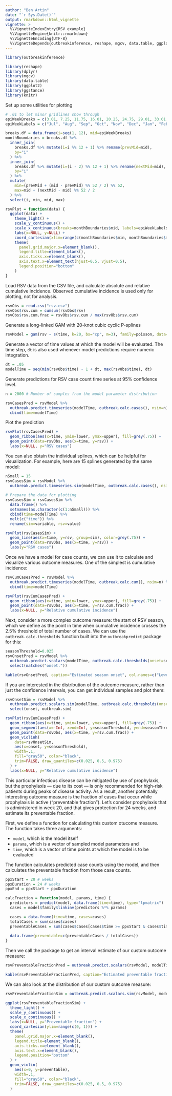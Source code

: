 ```yaml
---
author: "Ben Artin"
date: "`r Sys.Date()`"
output: rmarkdown::html_vignette
vignette: >
  %\VignetteIndexEntry{RSV example}
  %\VignetteEngine{knitr::rmarkdown}
  %\VignetteEncoding{UTF-8}
  %\VignetteDepends{outbreakinference, reshape, mgcv, data.table, ggplot2, ggstance, knitr}
---
```

```r
library(outbreakinference)

library(reshape)
library(dplyr)
library(mgcv)
library(data.table)
library(ggplot2)
library(ggstance)
library(knitr)
```

Set up some utilities for plotting

```r
# .01 to let minor gridlines show through
epiWeekBreaks = c(3.01, 7.25, 11.75, 16.01, 20.25, 24.75, 29.01, 33.01, 37.5, 42.01, 46.25, 50.75)
epiWeekLabels = c("Jul", "Aug", "Sep", "Oct", "Nov", "Dec", "Jan", "Feb", "Mar", "Apr", "May", "Jun")

breaks.df = data.frame(i=seq(1, 12), mid=epiWeekBreaks)
monthBoundaries = breaks.df %>%
  inner_join(
    breaks.df %>% mutate(i=i %% 12 + 1) %>% rename(prevMid=mid),
    by="i"
  ) %>%
  inner_join(
    breaks.df %>% mutate(i=(i - 2) %% 12 + 1) %>% rename(nextMid=mid),
    by="i"
  ) %>%
  mutate(
    min=(prevMid + (mid - prevMid) %% 52 / 2) %% 52,
    max=mid + (nextMid - mid) %% 52 / 2
  ) %>%
  select(i, min, mid, max)

rsvPlot = function(data) {
  ggplot(data) +
    theme_light() +
    scale_y_continuous() +
    scale_x_continuous(breaks=monthBoundaries$mid, labels=epiWeekLabels, expand=c(0, 0)) + 
    labs(x=NULL, y=NULL) + 
    coord_cartesian(xlim=range(c(monthBoundaries$min, monthBoundaries$max))) +
    theme(
      panel.grid.major.x=element_blank(),
      legend.title=element_blank(),
      axis.ticks.x=element_blank(),
      axis.text.x=element_text(hjust=0.5, vjust=0.5),
      legend.position="bottom"
    )
}

```

Load RSV data from the CSV file, and calculate absolute and relative cumulative incidence. Observed cumulative incidence is used only for plotting, not for analysis.

```r
rsvObs = read.csv("rsv.csv")
rsvObs$rsv.cum = cumsum(rsvObs$rsv)
rsvObs$rsv.cum.frac = rsvObs$rsv.cum / max(rsvObs$rsv.cum)
```

Generate a long-linked GAM with 20-knot cubic cyclic P-splines

```r
rsvModel = gam(rsv ~ s(time, k=20, bs="cp", m=3), family=poisson, data=rsvObs)
```

Generate a vector of time values at which the model will be evaluated. The time step, `dt` is also used whenever model predictions require numeric integration. 

```r
dt = .05
modelTime = seq(min(rsvObs$time) - 1 + dt, max(rsvObs$time), dt)
```

Generate predictions for RSV case count time  series at 95% confidence level.

```r
n = 2000 # Number of samples from the model parameter distribution

rsvCasesPred = rsvModel %>%
  outbreak.predict.timeseries(modelTime, outbreak.calc.cases(), nsim=n) %>%
  cbind(time=modelTime)
```

Plot the prediction

```r
rsvPlot(rsvCasesPred) +
  geom_ribbon(aes(x=time, ymin=lower, ymax=upper), fill=grey(.75)) +
  geom_point(data=rsvObs, aes(x=time, y=rsv)) +
  labs(x=NULL, y="RSV cases")
```

You can also obtain the individual splines, which can be helpful for visualization. For example, here are 15 splines generated by the same model:

```r
nSmall = 15
rsvCasesSim = rsvModel %>%
  outbreak.predict.timeseries.sim(modelTime, outbreak.calc.cases(), nsim=nSmall)
  
# Prepare the data for plotting
rsvCasesSim = rsvCasesSim %>%
  data.frame() %>%
  setnames(as.character(c(1:nSmall))) %>%
  cbind(time=modelTime) %>%
  melt(c("time")) %>%
  rename(sim=variable, rsv=value)

rsvPlot(rsvCasesSim) +
  geom_line(aes(x=time, y=rsv, group=sim), color=grey(.75)) +
  geom_point(data=rsvObs, aes(x=time, y=rsv)) +
  labs(y="RSV cases")
```

Once we have a model for case counts, we can use it to calculate and visualize various outcome measures. One of the simplest is cumulative incidence:

```r
rsvCumCasesPred = rsvModel %>%
  outbreak.predict.timeseries(modelTime, outbreak.calc.cum(), nsim=n) %>%
  cbind(time=modelTime)

rsvPlot(rsvCumCasesPred) +
  geom_ribbon(aes(x=time, ymin=lower, ymax=upper), fill=grey(.75)) +
  geom_point(data=rsvObs, aes(x=time, y=rsv.cum.frac)) +
  labs(x=NULL, y="Relative cumulative incidence")
```

Next, consider a more complex outcome measure: the start of RSV season, which we define as the point in time when cumulative incidence crosses the 2.5\% threshold of total number of cases. We can use the `outbreak.calc.thresholds` function built into the `outbreakpredict` package for this:

```r
seasonThreshold=0.025
rsvOnsetPred = rsvModel %>% 
  outbreak.predict.scalars(modelTime, outbreak.calc.thresholds(onset=seasonThreshold)) %>%
  select(matches("onset."))

kable(rsvOnsetPred, caption="Estimated season onset", col.names=c("Lower CL", "Median", "Upper CL"))
```

If you are interested in the distribution of the outcome measure, rather than just the confidence intervals, you can get individual samples and plot them:

```r
rsvOnsetSim = rsvModel %>% 
  outbreak.predict.scalars.sim(modelTime, outbreak.calc.thresholds(onset=0.025), nsim=n) %>%
  select(onset, outbreak.sim)

rsvPlot(rsvCumCasesPred) +
  geom_ribbon(aes(x=time, ymin=lower, ymax=upper), fill=grey(.75)) +
  geom_segment(aes(x=-Inf, xend=Inf, y=seasonThreshold, yend=seasonThreshold), linetype="13") +
  geom_point(data=rsvObs, aes(x=time, y=rsv.cum.frac)) +
  geom_violinh(
    data=rsvOnsetSim,
    aes(x=onset, y=seasonThreshold),
    width=.1,
    fill="gray50", color="black",
    trim=FALSE, draw_quantiles=c(0.025, 0.5, 0.975)
  ) +
  labs(x=NULL, y="Relative cumulative incidence")
```

This particular infectious disease can be mitigated by use of prophylaxis, but the prophylaxis — due to its cost — is only recommended for high-risk patients during peaks of disease activity. As a result, another potentially interesting outcome measure is the fraction of cases that occur while prophylaxis is active (“preventable fraction”). Let's consider prophylaxis that is administered in week 20, and that gives protection for 24 weeks, and estimate its preventable fraction.

First, we define a function for calculating this custom otucome measure. The function takes three arguments:

 * `model`, which is the model itself
 * `params`, which is a vector of sampled model parameters and
 * `time`, which is a vector of time points at which the model is to be evaluated
 
The function calculates predicted case counts using the model, and then calculates the preventable fraction from those case counts.
 
```r
ppxStart = 20 # weeks
ppxDuration = 24 # weeks
ppxEnd = ppxStart + ppxDuration

calcFraction = function(model, params, time) {
  predictors = predict(model, data.frame(time=time), type="lpmatrix")
  cases = model$family$linkinv(predictors %*% params)

  cases = data.frame(time=time, cases=cases)
  totalCases = sum(cases$cases)
  preventableCases = sum(cases$cases[cases$time >= ppxStart & cases$time <= ppxEnd])
  
  data.frame(preventable=c(preventableCases / totalCases))
}
```

Then we call the package to get an interval estimate of our custom outcome measure:

```r
rsvPreventableFractionPred = outbreak.predict.scalars(rsvModel, modelTime, calcFraction)

kable(rsvPreventableFractionPred, caption="Estimated preventable fraction", col.names=c("Lower CL", "Median", "Upper CL"))
```

We can also look at the distribution of our custom outcome measure:

```r
rsvPreventableFractionSim = outbreak.predict.scalars.sim(rsvModel, modelTime, calcFraction, nsim=n)

ggplot(rsvPreventableFractionSim) +
  theme_light() +
  scale_y_continuous() +
  scale_x_continuous() + 
  labs(x=NULL, y="Preventable fraction") + 
  coord_cartesian(ylim=range(c(0, 1))) +
  theme(
    panel.grid.major.x=element_blank(),
    legend.title=element_blank(),
    axis.ticks.x=element_blank(),
    axis.text.x=element_blank(),
    legend.position="bottom"
  ) +
  geom_violin(
    aes(x=0, y=preventable),
    width=.1,
    fill="gray50", color="black",
    trim=FALSE, draw_quantiles=c(0.025, 0.5, 0.975)
  )
```

